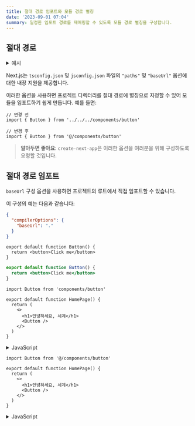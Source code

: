 ```yaml
---
title: 절대 경로 임포트와 모듈 경로 별칭
date: '2023-09-01 07:04'
summary: 일정한 임포트 경로를 재매핑할 수 있도록 모듈 경로 별칭을 구성합니다.
---
```

<TOCInline toc={props.toc} asDisclosure />

## 절대 경로
<details>
  <summary>예시</summary>

- [절대 경로 임포트와 별칭](https://github.com/vercel/next.js/tree/canary/examples/with-absolute-imports)

</details>

Next.js는 `tsconfig.json` 및 `jsconfig.json` 파일의 `"paths"` 및 `"baseUrl"` 옵션에 대한 내장 지원을 제공합니다.

이러한 옵션을 사용하면 프로젝트 디렉터리를 절대 경로에 별칭으로 지정할 수 있어 모듈을 임포트하기 쉽게 만듭니다. 예를 들면:

```tsx
// 변경 전
import { Button } from '../../../components/button'

// 변경 후
import { Button } from '@/components/button'
```

> **알아두면 좋아요**: `create-next-app`은 이러한 옵션을 여러분을 위해 구성하도록 요청할 것입니다.

## 절대 경로 임포트

`baseUrl` 구성 옵션을 사용하면 프로젝트의 루트에서 직접 임포트할 수 있습니다.

이 구성의 예는 다음과 같습니다:

```json filename="tsconfig.json 또는 jsconfig.json"
{
  "compilerOptions": {
    "baseUrl": "."
  }
}
```

```tsx filename="components/button.tsx" switcher
export default function Button() {
  return <button>Click me</button>
}
```

```jsx filename="components/button.js" switcher
export default function Button() {
  return <button>Click me</button>
}
```

```tsx filename="app/page.tsx" switcher
import Button from 'components/button'

export default function HomePage() {
  return (
    <>
      <h1>안녕하세요, 세계</h1>
      <Button />
    </>
  )
}
```
<details>
    <summary>JavaScript</summary>
```jsx filename="app/page.js" switcher
import Button from 'components/button'

export default function HomePage() {
  return (
    <>
      <h1>안녕하세요, 세계</h1>
      <Button />
    </>
  )
}
```
</details>


## 모듈 별칭

`baseUrl` 경로를 구성하는 것 외에도 `"paths"` 옵션을 사용하여 모듈 경로에 "별칭"을 지정할 수 있습니다.

예를 들어, 다음 구성은 `@/components/*`를 `components/*`에 매핑합니다:

```json filename="tsconfig.json 또는 jsconfig.json"
{
  "compilerOptions": {
    "baseUrl": ".",
    "paths": {
      "@/components/*": ["components/*"]
    }
  }
}
```

```tsx filename="components/button.tsx" switcher
export default function Button() {
  return <button>Click me</button>
}
```
<details>
    <summary>JavaScript</summary>
```jsx filename="components/button.js" switcher
export default function Button() {
  return <button>Click me</button>
}
```
</details>

```tsx filename="app/page.tsx" switcher
import Button from '@/components/button'

export default function HomePage() {
  return (
    <>
      <h1>안녕하세요, 세계</h1>
      <Button />
    </>
  )
}
```
<details>
    <summary>JavaScript</summary>
```jsx filename="app/page.js" switcher
import Button from '@/components/button'

export default function HomePage() {
  return (
    <>
      <h1>안녕하세요, 세계</h1>
      <Button />
    </>
  )
}
```
</details>

각각의 `"paths"`는 `baseUrl` 위치를 기준으로 상대 경로입니다. 예를 들면:

```json
// tsconfig.json 또는 jsconfig.json
{
  "compilerOptions": {
    "baseUrl": "src/",
    "paths": {
      "@/styles/*": ["styles/*"],
      "@/components/*": ["components/*"]
    }
  }
}
```

```jsx
// pages/index.js
import Button from '@/components/button'
import '@/styles/styles.css'
import Helper from 'utils/helper'

export default function HomePage() {
  return (
    <Helper>
      <h1>안녕하세요, 세계</h1>
      <Button />
    </Helper>
  )
}
```
